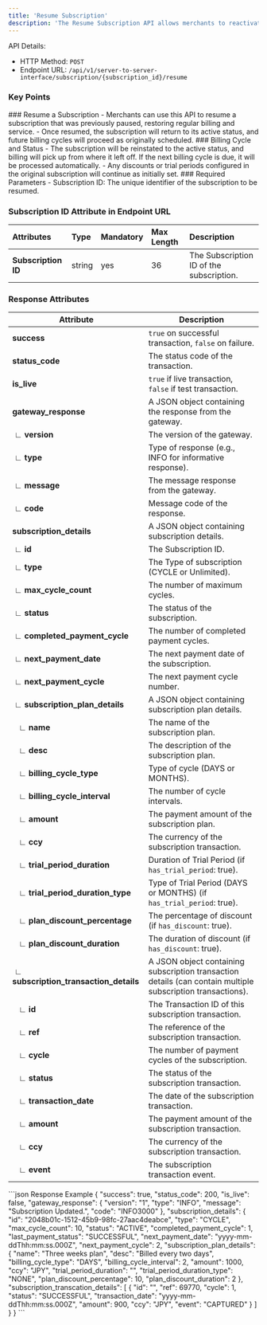 ```yaml
---
title: 'Resume Subscription'
description: 'The Resume Subscription API allows merchants to reactivate a previously paused subscription, resuming the billing cycle and associated services for the customer.'
---
```


API Details:
- HTTP Method: `POST`
- Endpoint URL: `/api/v1/server-to-server-interface/subscription/{subscription_id}/resume`

### Key Points
<Info>
### Resume a Subscription
- Merchants can use this API to resume a subscription that was previously paused, restoring regular billing and service.
- Once resumed, the subscription will return to its active status, and future billing cycles will proceed as originally scheduled.
### Billing Cycle and Status
- The subscription will be reinstated to the active status, and billing will pick up from where it left off. If the next billing cycle is due, it will be processed automatically.
- Any discounts or trial periods configured in the original subscription will continue as initially set.
### Required Parameters
- Subscription ID: The unique identifier of the subscription to be resumed.
</Info>


### Subscription ID Attribute in Endpoint URL

| **Attributes**         | **Type**            | **Mandatory** | **Max Length** | **Description**                                                                 |
|:-----------------------|:--------------------|:--------------|:---------------|:--------------------------------------------------------------------------------|
| **Subscription ID**    | string    | yes           | 36             | The Subscription ID of the subscription.                    |

### Response Attributes

| **Attribute**                     | **Description**                                                                                                                |
|-----------------------------------|--------------------------------------------------------------------------------------------------------------------------------|
| **success**                       | `true` on successful transaction, `false` on failure.                                                                          |
| **status_code**                   | The status code of the transaction.                                                                                            |
| **is_live**                       | `true` if live transaction, `false` if test transaction.                                                                       |
| **gateway_response**              | A JSON object containing the response from the gateway.                                                                        |
|  ∟ **version**                    | The version of the gateway.                                                                                                    |
|  ∟ **type**                       | Type of response (e.g., INFO for informative response).                                                                        |
|  ∟ **message**                    | The message response from the gateway.                                                                                         |
|  ∟ **code**                       | Message code of the response.                                                                                                  |
| **subscription_details**          | A JSON object containing subscription details.                                                                                 |
|  ∟ **id**                         | The Subscription ID.                                                                                                           |
|  ∟ **type**                       | The Type of subscription (CYCLE or Unlimited).                                                                                 |
|  ∟ **max_cycle_count**            | The number of maximum cycles.                                                                                                  |
|  ∟ **status**                     | The status of the subscription.                                                                                                |
|  ∟ **completed_payment_cycle**    | The number of completed payment cycles.                                                                                        |
|  ∟ **next_payment_date**          | The next payment date of the subscription.                                                                                     |
|  ∟ **next_payment_cycle**         | The next payment cycle number.                                                                                                 |
|  ∟ **subscription_plan_details**  | A JSON object containing subscription plan details.                                                                            |
|    ∟ **name**                     | The name of the subscription plan.                                                                                             |
|    ∟ **desc**                     | The description of the subscription plan.                                                                                      |
|    ∟ **billing_cycle_type**       | Type of cycle (DAYS or MONTHS).                                                                                                |
|    ∟ **billing_cycle_interval**   | The number of cycle intervals.                                                                                                 |
|    ∟ **amount**                   | The payment amount of the subscription plan.                                                                                   |
|    ∟ **ccy**                      | The currency of the subscription transaction.                                                                                  |
|    ∟ **trial_period_duration**    | Duration of Trial Period (if `has_trial_period`: true).                                                                        |
|    ∟ **trial_period_duration_type** | Type of Trial Period (DAYS or MONTHS) (if `has_trial_period`: true).                                                           |
|    ∟ **plan_discount_percentage** | The percentage of discount (if `has_discount`: true).                                                                          |
|    ∟ **plan_discount_duration**   | The duration of discount (if `has_discount`: true).                                                                            |
|  ∟ **subscription_transaction_details** | A JSON object containing subscription transaction details (can contain multiple subscription transactions).              |
|    ∟ **id**                       | The Transaction ID of this subscription transaction.                                                                           |
|    ∟ **ref**                      | The reference of the subscription transaction.                                                                                 |
|    ∟ **cycle**                    | The number of payment cycles of the subscription.                                                                              |
|    ∟ **status**                   | The status of the subscription transaction.                                                                                    |
|    ∟ **transaction_date**         | The date of the subscription transaction.                                                                                      |
|    ∟ **amount**                   | The payment amount of the subscription transaction.                                                                            |
|    ∟ **ccy**                      | The currency of the subscription transaction.                                                                                  |
|    ∟ **event**                    | The subscription transaction event.                                                                                           |




<ResponseExample>
```json Response Example
{
    "success": true,
    "status_code": 200,
    "is_live": false,
    "gateway_response": {
        "version": "1",
        "type": "INFO",
        "message": "Subscription Updated.",
        "code": "INFO3000"
    },
    "subscription_details": {
        "id": "2048b01c-1512-45b9-98fc-27aac4deabce",
        "type": "CYCLE",
        "max_cycle_count": 10,
        "status": "ACTIVE",
        "completed_payment_cycle": 1,
        "last_payment_status": "SUCCESSFUL",
        "next_payment_date": "yyyy-mm-ddThh:mm:ss.000Z",
        "next_payment_cycle": 2,
        "subscription_plan_details": {
            "name": "Three weeks plan",
            "desc": "Billed every two days",
            "billing_cycle_type": "DAYS",
            "billing_cycle_interval": 2,
            "amount": 1000,
            "ccy": "JPY",
            "trial_period_duration": "",
            "trial_period_duration_type": "NONE",
            "plan_discount_percentage": 10,
            "plan_discount_duration": 2
        },
        "subscription_transcation_details": [
            {
                "id": "<subscription_transcation_id>",
                "ref": 69770,
                "cycle": 1,
                "status": "SUCCESSFUL",
                "transaction_date": "yyyy-mm-ddThh:mm:ss.000Z",
                "amount": 900,
                "ccy": "JPY",
                "event": "CAPTURED"
            }
        ]
    }
}
```
</ResponseExample>